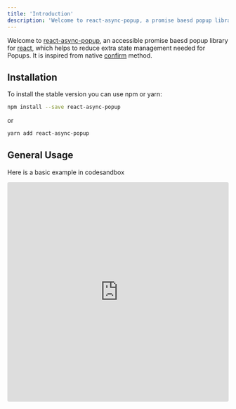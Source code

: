 ```yaml
---
title: 'Introduction'
description: 'Welcome to react-async-popup, a promise baesd popup library for react, which helps to recude extra state management needed for Popups'
---
```


Welcome to [react-async-popup](https://github.com/aadilhasan/react-async-popup), an accessible promise baesd popup library for [react](https://reactjs.org/), which helps to reduce extra state management needed for Popups.
It is inspired from native [confirm](https://developer.mozilla.org/en-US/docs/Web/API/Window/confirm) method.

## Installation

To install the stable version you can use npm or yarn:

```bash
npm install --save react-async-popup
```

or

```bash
yarn add react-async-popup
```

## General Usage

Here is a basic example in codesandbox

<iframe
  src='https://codesandbox.io/embed/react-async-popup-basic-example-tjcpp?fontsize=14&hidenavigation=1&theme=dark'
  style='width:100%; height:500px; border:0; border-radius: 4px; overflow:hidden;'
  title='react-async-popup-basic-example'
  allow='accelerometer; ambient-light-sensor; camera; encrypted-media; geolocation; gyroscope; hid; microphone; midi; payment; usb; vr'
  sandbox='allow-forms allow-modals allow-popups allow-presentation allow-same-origin allow-scripts'
></iframe>
